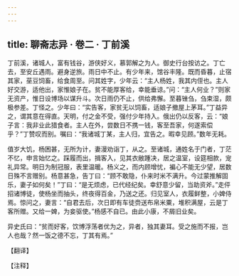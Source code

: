 ```yaml
---
---
---
```

title: 聊斋志异 · 卷二 · 丁前溪
---

丁前溪，诸城人，富有钱谷，游侠好义，慕郭解之为人。御史行台按访之。丁亡去，至安丘遇雨。避身逆旅。雨日中不止。有少年来，馆谷丰隆。既而昏暮，止宿其家，莝豆饲畜，给食周至。问其姓字，少年云：“主人杨姓，我其内侄也。主人好交游，适他出，家惟娘子在。贫不能厚客给，幸能垂谅。”问：“主人何业？”则家无资产，惟日设博场以谋升斗。次日雨仍不止，供给弗懈。至暮锉刍，刍束湿，颇极参差。丁怪之。少年曰：“实告客，家贫无以饲畜，适娘子撤屋上茅耳。”丁益异之，谓其意在得直。天明，付之金不受，强付少年持入。俄出仍以反客，云：“娘子言：我非业此猎食者。主人在外，尝数日不携一钱，客至吾家，何遂索偿乎？”丁赞叹而别。嘱曰：“我诸城丁某，主人归，宜告之。暇幸见顾。”数年无耗。

值岁大饥，杨困甚，无所为计，妻漫劝诣丁，从之。至诸城，通姓名于门者，丁茫不忆，申言始忆之。踩履而出，揖客入，见其衣敝踵决，居之温室，设筵相款，宠礼异常。明日为制冠服，表里温暖。杨义之，而内顾增忧，褊心不能无少望，居数日殊不言赠别。杨意甚急，告丁曰：“顾不敢隐，仆来时米不满升。今过蒙推解固乐，妻子如何矣！”丁曰：“是无烦虑，已代经纪矣。幸舒意少留，当助资斧。”走伻招诸博徒，使杨坐而抽头，终夜得百金，乃送之还。归见室人，衣履鲜整，小婢侍焉。惊问之，妻言：“自君去后，次日即有车徒赍送布帛米粟，堆积满屋，云是丁客所赠。又给一婢，为妾驱使。”杨感不自已。由此小康，不屑旧业矣。

异史氏曰：“贫而好客，饮博浮荡者优为之，异者，独其妻耳。受之施而不报，岂人也哉？然一饭之德不忘，丁其有焉。”

【翻译】

【注释】


